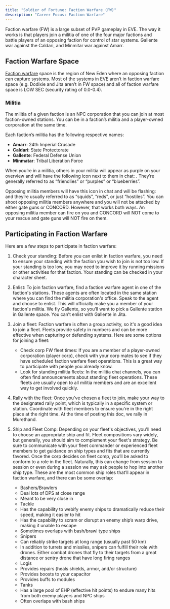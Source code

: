 ```yaml
---
title: "Soldier of Fortune: Faction Warfare (FW)"
description: "Career Focus: Faction Warfare"
---
```


Faction warfare (FW) is a large subset of PVP gameplay in EVE. The way it works 
is that players join a militia of one of the four major factions and battle 
players of an opposing faction for control of star systems. Gallente war 
against the Caldari, and Minmitar war against Amarr. 

## Faction Warfare Space
[Faction warfare](https://wiki.eveuniversity.org/Faction_warfare) space is the 
region of New Eden where an opposing faction can capture systems. Most of the 
systems in EVE aren’t in faction warfare space (e.g. Dodixie and Jita aren’t in 
FW space) and all of faction warfare space is LOW SEC (security rating of 
0.0-0.4).

### Militia 
The militia of a given faction is an NPC corporation that you can join at most 
faction-owned stations. You can be in a faction’s militia and a player-owned 
corporation at the same time.

Each faction’s militia has the following respective names:
- **Amarr**: 24th Imperial Crusade
- **Caldari**: State Protectorate
- **Gallente**: Federal Defense Union
- **Minmatar**: Tribal Liberation Force

When you’re in a militia, others in your militia will appear as purple on your 
overview and will have the following icon next to them in chat: . They’re 
generally referred to as “friendlies” or “purples” or “blueberries”.

Opposing militia members will have this icon in chat and will be flashing: and 
they’re usually referred to as “squids”, “reds”, or just “hostiles”. You can 
shoot opposing militia members anywhere and you will not be attacked by either 
gate guns or CONCORD. However, that works both ways. An opposing militia member 
can fire on you and CONCORD will NOT come to your rescue and gate guns will 
NOT fire on them.

## Participating in Faction Warfare
Here are a few steps to participate in faction warfare:


1. Check your standing: Before you can enlist in faction warfare, you need to 
ensure your standing with the faction you wish to join is not too low. If your 
standing is too low, you may need to improve it by running missions or other 
activities for that faction. Your standing can be checked in your character 
sheet.

2. Enlist: To join faction warfare, find a faction warfare agent in one of the 
faction's stations. These agents are often located in the same station where 
you can find the militia corporation's office. Speak to the agent and choose to 
enlist. This will officially make you a member of your faction's militia. We 
fly Gallente, so you’ll want to pick a Gallente station in Gallente space. 
You can’t enlist with Gallente in Jita.

3. Join a fleet: Faction warfare is often a group activity, so it's a good idea 
to join a fleet. Fleets provide safety in numbers and can be more effective 
when capturing or defending systems. Here are some options for joining a fleet:
    - Check corp FW fleet times: If you are a member of a player-owned 
    corporation (player corp), check with your corp mates to see if they have 
    scheduled faction warfare fleet operations. This is a great way to 
    participate with people you already know.
    - Look for standing militia fleets: In the militia chat channels, you can 
    often find announcements about standing fleet operations. These fleets are 
    usually open to all militia members and are an excellent way to get 
    involved quickly.

4. Rally with the fleet: Once you've chosen a fleet to join, make your way to 
the designated rally point, which is typically in a specific system or station. 
Coordinate with fleet members to ensure you're in the right place at the right 
time. At the time of posting this doc, we rally in Murethand.

5. Ship and Fleet Comp: Depending on your fleet's objectives, you'll need to 
choose an appropriate ship and fit. Fleet compositions vary widely, but 
generally, you should aim to complement your fleet's strategy. Be sure to 
communicate with your fleet commander or experienced fleet members to get 
guidance on ship types and fits that are currently favored. Once the corp 
decides on fleet comp, you’ll be asked to conform to a role in the fleet. 
Naturally, this can change from session to session or even during a session we 
may ask people to hop into another ship type. These are the most common ship 
roles that’ll appear in faction warfare, and there can be some overlap:
    - Bashers/Brawlers
    - Deal lots of DPS at close range
    - Meant to be very close in 
    - Tackle
    - Has the capability to webify enemy ships to dramatically reduce their speed, making it easier to hit
    - Has the capability to scram or disrupt an enemy ship’s warp drive, making it unable to escape
    - Sometimes overlaps with bash/brawl type ships
    - Snipers
    - Can reliably strike targets at long range (usually past 50 km)
    - In addition to turrets and missiles, snipers can fulfill their role with drones. Either combat drones that fly to their targets from a great distance or sentry drone that have long firing ranges
    - Logis
    - Provides repairs (heals shields, armor, and/or structure)
    - Provides boosts to your capacitor
    - Provides buffs to modules 
    - Tanks
    - Has a large pool of EHP (effective hit points) to endure many hits from both enemy players and NPC ships
    - Often overlaps with bash ships